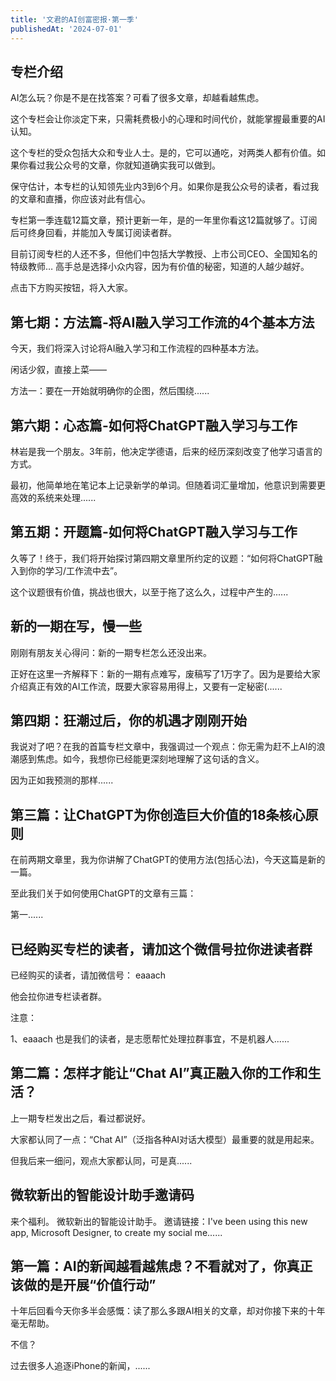 ```yaml
---
title: '文君的AI创富密报·第一季'
publishedAt: '2024-07-01'
---
```


## 专栏介绍

AI怎么玩？你是不是在找答案？可看了很多文章，却越看越焦虑。  
  
这个专栏会让你淡定下来，只需耗费极小的心理和时间代价，就能掌握最重要的AI 认知。  
  
这个专栏的受众包括大众和专业人士。是的，它可以通吃，对两类人都有价值。如果你看过我公众号的文章，你就知道确实我可以做到。  
  
保守估计，本专栏的认知领先业内3到6个月。如果你是我公众号的读者，看过我的文章和直播，你应该对此有信心。  
  
专栏第一季连载12篇文章，预计更新一年，是的一年里你看这12篇就够了。订阅后可终身回看，并能加入专属订阅读者群。  
  
目前订阅专栏的人还不多，但他们中包括大学教授、上市公司CEO、全国知名的特级教师… 高手总是选择小众内容，因为有价值的秘密，知道的人越少越好。  
  
点击下方购买按钮，将入大家。

## 第七期：方法篇-将AI融入学习工作流的4个基本方法
今天，我们将深入讨论将AI融入学习和工作流程的四种基本方法。

闲话少叙，直接上菜——

方法一：要在一开始就明确你的企图，然后围绕......

## 第六期：心态篇-如何将ChatGPT融入学习与工作
林岩是我一个朋友。3年前，他决定学德语，后来的经历深刻改变了他学习语言的方式。

最初，他简单地在笔记本上记录新学的单词。但随着词汇量增加，他意识到需要更高效的系统来处理......

## 第五期：开题篇-如何将ChatGPT融入学习与工作
久等了！终于，我们将开始探讨第四期文章里所约定的议题：“如何将ChatGPT融入到你的学习/工作流中去”。

这个议题很有价值，挑战也很大，以至于拖了这么久，过程中产生的......

## 新的一期在写，慢一些
刚刚有朋友关心得问：新的一期专栏怎么还没出来。

正好在这里一齐解释下：新的一期有点难写，废稿写了1万字了。因为是要给大家介绍真正有效的AI工作流，既要大家容易用得上，又要有一定秘密(......

## 第四期：狂潮过后，你的机遇才刚刚开始
我说对了吧？在我的首篇专栏文章中，我强调过一个观点：你无需为赶不上AI的浪潮感到焦虑。如今，我想你已经能更深刻地理解了这句话的含义。

因为正如我预测的那样......

## 第三篇：让ChatGPT为你创造巨大价值的18条核心原则
在前两期文章里，我为你讲解了ChatGPT的使用方法(包括心法)，今天这篇是新的一篇。

至此我们关于如何使用ChatGPT的文章有三篇：

第一......

## 已经购买专栏的读者，请加这个微信号拉你进读者群
已经购买的读者，请加微信号： eaaach

他会拉你进专栏读者群。

注意：

1、eaaach 也是我们的读者，是志愿帮忙处理拉群事宜，不是机器人......

## 第二篇：怎样才能让“Chat AI”真正融入你的工作和生活？
上一期专栏发出之后，看过都说好。

大家都认同了一点：“Chat AI”（泛指各种AI对话大模型）最重要的就是用起来。

但我后来一细问，观点大家都认同，可是真......

## 微软新出的智能设计助手邀请码
来个福利。 微软新出的智能设计助手。 邀请链接：I've been using this new app, Microsoft Designer, to create my social me......

## 第一篇：AI的新闻越看越焦虑？不看就对了，你真正该做的是开展“价值行动”
十年后回看今天你多半会感慨：读了那么多跟AI相关的文章，却对你接下来的十年毫无帮助。

不信？

过去很多人追逐iPhone的新闻，......

